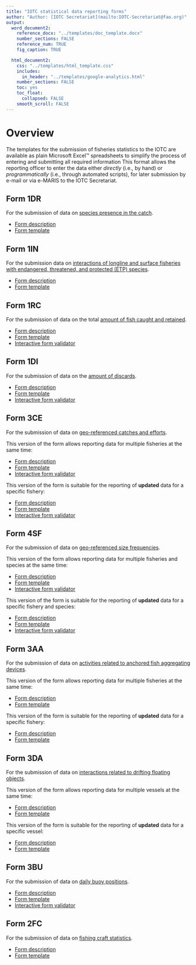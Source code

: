 ```yaml
---
title: "IOTC statistical data reporting forms"
author: "Author: [IOTC Secretariat](mailto:IOTC-Secretariat@fao.org)" 
output:
  word_document2:
    reference_docx: "../templates/doc_template.docx"
    number_sections: FALSE
    reference_num: TRUE
    fig_caption: TRUE

  html_document2:
    css: "../templates/html_template.css"
    includes: 
      in_header: "../templates/google-analytics.html"
    number_sections: FALSE
    toc: yes
    toc_float:
      collapsed: FALSE
    smooth_scroll: FALSE
---
```


# Overview

The templates for the submission of fisheries statistics to the IOTC are available as plain Microsoft Excel&trade; spreadsheets to simplify the process of entering and submitting all required information This format allows the reporting officer to enter the data either _directly_ (i.e., by hand) or _programmatically_ (i.e., through automated scripts), for later submission by e-mail or via e-MARIS to the IOTC Secretariat.

## Form 1DR {#1DR}

For the submission of data on [species presence in the catch](https://data.iotc.org/reference/latest/guidelines/#Species_presence_in_the_catch).

+ [Form description](./Form_1DR.html)
+ [Form template](./Form-1DR.xlsx)

## Form 1IN {#1IN}

For the submission data on [interactions of longline and surface fisheries with endangered, threatened, and protected (ETP) species](https://data.iotc.org/reference/latest/guidelines/#Interactions_with_Endangered,_Threatened_and_Protected_species).

+ [Form description](./Form_1IN.html)
+ [Form template](./Form-1IN.xlsx)

## Form 1RC {#1RC}

For the submission of data on the total [amount of fish caught and retained](https://data.iotc.org/reference/latest/guidelines/#Amount_of_fish_caught_and_retained).

+ [Form description](./Form_1RC.html)
+ [Form template](./Form-1RC.xlsx)
+ [Interactive form validator](https://data.iotc.org/validators/ui/1RC/)

## Form 1DI {#1DI}

For the submission of data on the [amount of discards](https://data.iotc.org/reference/latest/guidelines/#Amount_of_discards).

+ [Form description](./Form_1DI.html)
+ [Form template](./Form-1DI.xlsx)
+ [Interactive form validator](https://data.iotc.org/validators/ui/1DI/)

## Form 3CE {#3CE}

For the submission of data on [geo-referenced catches and efforts](https://data.iotc.org/reference/latest/guidelines/#Geo-referenced_catches_and_efforts).

This version of the form allows reporting data for multiple fisheries at the same time:

+ [Form description](./Form_3CE.html)
+ [Form template](./Form-3CE.xlsx)
+ [Interactive form validator](https://data.iotc.org/validators/ui/3CE/)

This version of the form is suitable for the reporting of **updated** data for a specific fishery:

+ [Form description]( ./Form_3CE_update.html)
+ [Form template](./Form-3CE-update.xlsx)
+ [Interactive form validator](https://data.iotc.org/validators/ui/update/3CE/)

## Form 4SF {#4SF}

For the submission of data on [geo-referenced size frequencies](https://data.iotc.org/reference/latest/guidelines/#Geo-referenced_size_frequencies).

This version of the form allows reporting data for multiple fisheries and species at the same time:

+ [Form description](./Form_4SF.html)
+ [Form template](./Form-4SF.xlsx)
+ [Interactive form validator](https://data.iotc.org/validators/ui/4SF/)

This version of the form is suitable for the reporting of **updated** data for a specific fishery and species:

+ [Form description](./Form_4SF_update.html)
+ [Form template](./Form-4SF-update.xlsx)
+ [Interactive form validator](https://data.iotc.org/validators/ui/update/4SF/)

## Form 3AA {#3AA}

For the submission of data on [activities related to anchored fish aggregating devices](https://data.iotc.org/reference/latest/guidelines/#AFAD-related_activities).

This version of the form allows reporting data for multiple fisheries at the same time:

+ [Form description](./Form_3AA.html)
+ [Form template](./Form-3AA.xlsx)

This version of the form is suitable for the reporting of **updated** data for a specific fishery:

+ [Form description](./Form_3AA_update.html)
+ [Form template](./Form-3AA-update.xlsx)

## Form 3DA{#3DA}

For the submission of data on [interactions related to drifting floating objects](https://data.iotc.org/reference/latest/guidelines/#DFOB-related_activities).

This version of the form allows reporting data for multiple vessels at the same time:

+ [Form description](./Form_3DA.html)
+ [Form template](./Form-3DA.xlsx)

This version of the form is suitable for the reporting of **updated** data for a specific vessel:

+ [Form description](./Form_3DA_update.html)
+ [Form template](./Form-3DA-update.xlsx)

## Form 3BU {#3BU}

For the submission of data on [daily buoy positions](https://data.iotc.org/reference/latest/guidelines/#Daily_buoy_positions).

+ [Form description](./Form_3BU.html)
+ [Form template](./Form-3BU.xlsx)
+ [Interactive form validator](https://data.iotc.org/validators/ui/3BU/)

## Form 2FC {#2FC}

For the submission of data on [fishing craft statistics](https://data.iotc.org/reference/latest/guidelines/#Fishing_craft_statistics).

+ [Form description](./Form_2FC.html)
+ [Form template](./Form-2FC.xlsx)

<!-- ## Form 7PR{#7PR} -->

<!-- [ TBD ] -->

